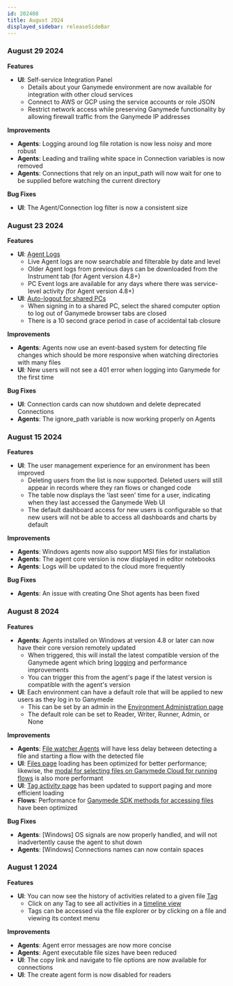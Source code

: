 ```yaml
---
id: 202408
title: August 2024
displayed_sidebar: releaseSideBar
---
```


### August 29 2024
**Features**
- **UI**: Self-service Integration Panel
    - Details about your Ganymede environment are now available for integration with other cloud services
    - Connect to AWS or GCP using the service accounts or role JSON
    - Restrict network access while preserving Ganymede functionality by allowing firewall traffic from the Ganymede IP addresses


**Improvements**
- **Agents**: Logging around log file rotation is now less noisy and more robust
- **Agents**: Leading and trailing white space in Connection variables is now removed
- **Agents**: Connections that rely on an input_path will now wait for one to be supplied before watching the current directory

**Bug Fixes** 
- **UI**: The Agent/Connection log filter is now a consistent size


### August 23 2024
**Features**
- **UI**: [Agent Logs](../app/agents/AgentLogs)
    - Live Agent logs are now searchable and filterable by date and level
    - Older Agent logs from previous days can be downloaded from the Instrument tab (for Agent version 4.8+)
    - PC Event logs are available for any days where there was service-level activity (for Agent version 4.8+)
- **UI**: [Auto-logout for shared PCs](../app/configuration/SharedComputerAutoLogout)
    - When signing in to a shared PC, select the shared computer option to log out of Ganymede browser tabs are closed
    - There is a 10 second grace period in case of accidental tab closure

**Improvements**
- **Agents**: Agents now use an event-based system for detecting file changes which should be more responsive when watching directories with many files
- **UI**: New users will not see a 401 error when logging into Ganymede for the first time

**Bug Fixes** 
- **UI**: Connection cards can now shutdown and delete deprecated Connections
- **Agents**: The ignore_path variable is now working properly on Agents

### August 15 2024

**Features**
- **UI**: The user management experience for an environment has been improved
    - Deleting users from the list is now supported. Deleted users will still appear in records where they ran flows or changed code
    - The table now displays the 'last seen' time for a user, indicating when they last accessed the Ganymede Web UI
    - The default dashboard access for new users is configurable so that new users will not be able to access all dashboards and charts by default

**Improvements**
- **Agents**: Windows agents now also support MSI files for installation
- **Agents**: The agent core version is now displayed in editor notebooks
- **Agents**: Logs will be updated to the cloud more frequently

**Bug Fixes**
- **Agents**: An issue with creating One Shot agents has been fixed

### August 8 2024

**Features**
- **Agents**: Agents installed on Windows at version 4.8 or later can now have their core version remotely updated
    - When triggered, this will install the latest compatible version of the Ganymede agent which bring [logging](../app/agents/AgentLogs.mdx) and performance improvements
    - You can trigger this from the agent's page if the latest version is compatible with the agent's version
- **UI**: Each environment can have a default role that will be applied to new users as they log in to Ganymede
    - This can be set by an admin in the [Environment Administration page](../app/admin/AdminControls)
    - The default role can be set to Reader, Writer, Runner, Admin, or None

**Improvements**
- **Agents**: [File watcher Agents](../app/agents/Agent#watch-for-files-locally-then-run-flow) will have less delay between detecting a file and starting a flow with the detected file
- **UI**: [Files page](app/files/FileBrowser.mdx) loading has been optimized for better performance; likewise, the [modal for selecting files on Ganymede Cloud for running flows](../app/flows/FlowEditor#running-flows) is also more performant
- **UI**: [Tag activity page](../app/files/TagActivity.mdx) has been updated to support paging and more efficient loading
- **Flows**: Performance for [Ganymede SDK methods for accessing files](../sdk/GanymedeClass#methods-for-accessing-files) have been optimized

**Bug Fixes**
- **Agents**: [Windows] OS signals are now properly handled, and will not inadvertently cause the agent to shut down
- **Agents**: [Windows] Connections names can now contain spaces


### August 1 2024

**Features**
- **UI**: You can now see the history of activities related to a given file [Tag](../app/files/Tags.mdx)
    - Click on any Tag to see all activities in a [timeline view](../app/files/TagActivity.mdx)
    - Tags can be accessed via the file explorer or by clicking on a file and viewing its context menu

**Improvements**
- **Agents**: Agent error messages are now more concise
- **Agents**: Agent executable file sizes have been reduced
- **UI**: The copy link and navigate to file options are now available for connections
- **UI**: The create agent form is now disabled for readers
